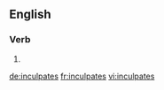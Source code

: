{{also|inculpâtes}}
==English==

===Verb===
{{head|en|verb form}}

# {{en-third-person singular of|inculpate}}

[[de:inculpates]]
[[fr:inculpates]]
[[vi:inculpates]]